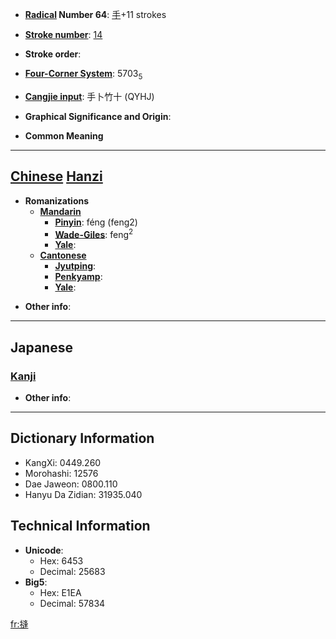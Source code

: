 * '''[[Wiktionary:Chinese radical index| Radical]] Number 64''': [[Wiktionary:Chinese radical index 手|手]]+11 strokes

* '''[[Wiktionary:Chinese total strokes index|Stroke number]]''': [[Wiktionary:Chinese total strokes index 14|14]]

* '''Stroke order''': 

* '''[[Wiktionary:Chinese four corner index|Four-Corner System]]''': 5703<sub>5</sub>

* '''[[Wiktionary:Chinese Cangjie index|Cangjie input]]''': 手卜竹十 (QYHJ)

* '''Graphical Significance and Origin''': 

* '''Common Meaning'''

----

== [[Chinese]] [[Hanzi]] ==

* '''Romanizations'''
** '''[[Mandarin]]'''
*** '''[[Pinyin]]''': féng (feng2)
*** '''[[Wade-Giles]]''': feng<sup>2</sup>
*** '''[[Yale]]''': 
** '''[[Cantonese]]'''
*** '''[[Jyutping]]''':
*** '''[[Penkyamp]]''': 
*** '''[[Yale]]''': 

* '''Other info''': 

----

==Japanese==
===[[Kanji]]===
{{kanji|on readings=[[ほう]] (hō), [[ぶ]] (bu), [[ふう]] (hū)
|kun readings=[[ぬう]] (nuu)
}}

* '''Other info''':  

----

== Dictionary Information ==

* KangXi: 0449.260
* Morohashi: 12576
* Dae Jaweon: 0800.110
* Hanyu Da Zidian: 31935.040

== Technical Information ==

* '''Unicode''':
** Hex: 6453
** Decimal: 25683
* '''Big5''':
** Hex: E1EA
** Decimal: 57834

[[fr:摓]]
